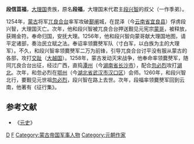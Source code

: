 '''段信苴福'''，[[大理国|大理国]]贵族，原名'''段福'''，大理国末代君主[[段兴智|段兴智]]的叔父（一作季弟）。

1254年，[[蒙古|蒙古]]将军[[兀良合台|兀良合台]]率军攻破[[鄯阐|鄯阐]]城，在昆泽（今[[云南省|云南省]][[宜良县|宜良县]]）俘虏段兴智，大理国灭亡。次年，他和段兴智被兀良合台押送觐见元宪宗[[蒙哥|蒙哥]]，被释放，获赐金符。奉命归国，安抚大理。1256年，他和段兴智向蒙哥献大理国地图，请平定诸部，奏治民立赋之法。奉诏率领爨僰军队（寸白军，以白族为主的大理军）。不久，和段兴智率领爨僰军二万为前锋，引导兀良合台讨平没有服从蒙古的各部，攻打[[交趾|交趾]]（[[大越国|大越国]]）。1258年，蒙古发动灭宋战争，他奉命率领爨僰军，随同兀良合台出征，经过广西，直捣[[潭州|潭州]]（今[[湖南省|湖南省]][[长沙市|长沙市]]），配合[[忽必烈|忽必烈]]攻打[[湖北|湖北]]。次年，和忽必烈在[[鄂州|鄂州]]（今[[湖北省|湖北省]][[武汉市|武汉市]][[汉口区|汉口区]]）会师。1260年，和段兴智北行，要觐见元世祖[[忽必烈|忽必烈]]，段兴智在路上去世。次年，段福率领爨僰军回到云南，他著有《征行集》。
==参考文献==
*《[[元史|元史]]》
[[Category:大理国|D]]
[[Category:段姓|F]]
[[Category:蒙古帝国军事人物|Category:蒙古帝国军事人物]]
[[Category:元朝作家|Category:元朝作家]]